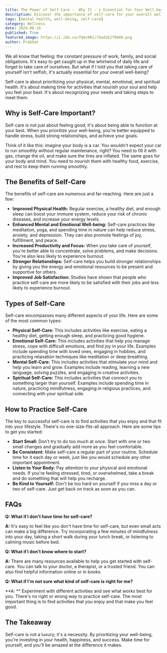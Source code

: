 ```yaml
---
title: The Power of Self-Care -  Why It - s Essential for Your Well-being
description: Discover the importance of self-care for your overall well-being. Learn about the various types of self-care, the benefits it offers, and practical tips to incorporate self-care into your daily routine.
tags: [mental health, well-being, self-care]
category: Wellness
date: 2024-08-16
published: True
featured_image: https://i.ibb.co/7Q4v9R1/74ad262f9b09.png
author: Prabhat
---
```



We all know that feeling: the constant pressure of work, family, and social obligations. It's easy to get caught up in the whirlwind of daily life and forget to take care of ourselves. But what if I told you that taking care of yourself isn't selfish, it's actually essential for your overall well-being? 

Self-care is about prioritizing your physical, mental, emotional, and spiritual health. It's about making time for activities that nourish your soul and help you feel your best. It's about recognizing your needs and taking steps to meet them.

## Why is Self-Care Important?

Self-care is not just about feeling good; it's about being able to function at your best. When you prioritize your well-being, you're better equipped to handle stress, build strong relationships, and achieve your goals. 

Think of it like this: imagine your body is a car. You wouldn't expect your car to run smoothly without regular maintenance, right? You need to fill it with gas, change the oil, and make sure the tires are inflated. The same goes for your body and mind. You need to nourish them with healthy food, exercise, and rest to keep them running smoothly.

## The Benefits of Self-Care

The benefits of self-care are numerous and far-reaching. Here are just a few:

* **Improved Physical Health:** Regular exercise, a healthy diet, and enough sleep can boost your immune system, reduce your risk of chronic diseases, and increase your energy levels.
* **Enhanced Mental and Emotional Well-being:** Self-care practices like meditation, yoga, and spending time in nature can help reduce stress, anxiety, and depression. They can also promote feelings of joy, fulfillment, and peace.
* **Increased Productivity and Focus:** When you take care of yourself, you're better able to concentrate, solve problems, and make decisions. You're also less likely to experience burnout.
* **Stronger Relationships:** Self-care helps you build stronger relationships by giving you the energy and emotional resources to be present and supportive for others.
* **Improved Job Satisfaction:** Studies have shown that people who practice self-care are more likely to be satisfied with their jobs and less likely to experience burnout.

## Types of Self-Care

Self-care encompasses many different aspects of your life. Here are some of the most common types:

* **Physical Self-Care:** This includes activities like exercise, eating a healthy diet, getting enough sleep, and practicing good hygiene.
* **Emotional Self-Care:** This includes activities that help you manage stress, cope with difficult emotions, and find joy in your life. Examples include spending time with loved ones, engaging in hobbies, and practicing relaxation techniques like meditation or deep breathing.
* **Mental Self-Care:** This includes activities that stimulate your mind and help you learn and grow. Examples include reading, learning a new language, solving puzzles, and engaging in creative activities.
* **Spiritual Self-Care:** This includes activities that connect you to something larger than yourself. Examples include spending time in nature, practicing mindfulness, engaging in religious practices, and connecting with your spiritual side.

## How to Practice Self-Care

The key to successful self-care is to find activities that you enjoy and that fit into your lifestyle. There's no one-size-fits-all approach. Here are some tips to get you started:

* **Start Small:** Don't try to do too much at once. Start with one or two small changes and gradually add more as you feel comfortable.
* **Be Consistent:** Make self-care a regular part of your routine. Schedule time for it each day or week, just like you would schedule any other important appointment.
* **Listen to Your Body:** Pay attention to your physical and emotional needs. If you're feeling stressed, tired, or overwhelmed, take a break and do something that will help you recharge.
* **Be Kind to Yourself:** Don't be too hard on yourself if you miss a day or two of self-care. Just get back on track as soon as you can.

## FAQs

**Q: What if I don't have time for self-care?**

**A:** It's easy to feel like you don't have time for self-care, but even small acts can make a big difference. Try incorporating a few minutes of mindfulness into your day, taking a short walk during your lunch break, or listening to calming music before bed.

**Q: What if I don't know where to start?**

**A:** There are many resources available to help you get started with self-care. You can talk to your doctor, a therapist, or a trusted friend. You can also find helpful information online or in books.

**Q: What if I'm not sure what kind of self-care is right for me?**

**A: ** Experiment with different activities and see what works best for you. There's no right or wrong way to practice self-care. The most important thing is to find activities that you enjoy and that make you feel good.

## The Takeaway

Self-care is not a luxury; it's a necessity. By prioritizing your well-being, you're investing in your health, happiness, and success. Make time for yourself, and you'll be amazed at the difference it makes.
